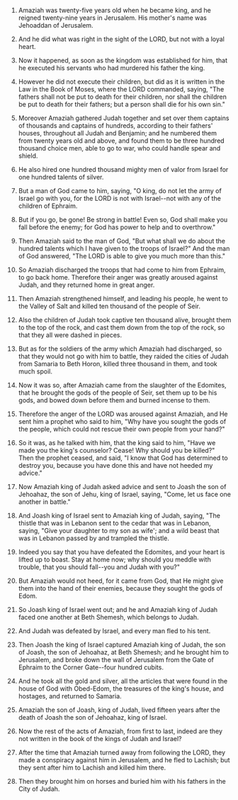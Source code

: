 
1. Amaziah was twenty-five years old when he became king, and he reigned twenty-nine years in Jerusalem. His mother's name was Jehoaddan of Jerusalem.

2. And he did what was right in the sight of the LORD, but not with a loyal heart.

3. Now it happened, as soon as the kingdom was established for him, that he executed his servants who had murdered his father the king.

4. However he did not execute their children, but did as it is written in the Law in the Book of Moses, where the LORD commanded, saying, "The fathers shall not be put to death for their children, nor shall the children be put to death for their fathers; but a person shall die for his own sin."

5. Moreover Amaziah gathered Judah together and set over them captains of thousands and captains of hundreds, according to their fathers' houses, throughout all Judah and Benjamin; and he numbered them from twenty years old and above, and found them to be three hundred thousand choice men, able to go to war, who could handle spear and shield.

6. He also hired one hundred thousand mighty men of valor from Israel for one hundred talents of silver.

7. But a man of God came to him, saying, "O king, do not let the army of Israel go with you, for the LORD is not with Israel--not with any of the children of Ephraim.

8. But if you go, be gone! Be strong in battle! Even so, God shall make you fall before the enemy; for God has power to help and to overthrow."

9. Then Amaziah said to the man of God, "But what shall we do about the hundred talents which I have given to the troops of Israel?" And the man of God answered, "The LORD is able to give you much more than this."

10. So Amaziah discharged the troops that had come to him from Ephraim, to go back home. Therefore their anger was greatly aroused against Judah, and they returned home in great anger.

11. Then Amaziah strengthened himself, and leading his people, he went to the Valley of Salt and killed ten thousand of the people of Seir.

12. Also the children of Judah took captive ten thousand alive, brought them to the top of the rock, and cast them down from the top of the rock, so that they all were dashed in pieces.

13. But as for the soldiers of the army which Amaziah had discharged, so that they would not go with him to battle, they raided the cities of Judah from Samaria to Beth Horon, killed three thousand in them, and took much spoil.

14. Now it was so, after Amaziah came from the slaughter of the Edomites, that he brought the gods of the people of Seir, set them up to be his gods, and bowed down before them and burned incense to them.

15. Therefore the anger of the LORD was aroused against Amaziah, and He sent him a prophet who said to him, "Why have you sought the gods of the people, which could not rescue their own people from your hand?"

16. So it was, as he talked with him, that the king said to him, "Have we made you the king's counselor? Cease! Why should you be killed?" Then the prophet ceased, and said, "I know that God has determined to destroy you, because you have done this and have not heeded my advice."

17. Now Amaziah king of Judah asked advice and sent to Joash the son of Jehoahaz, the son of Jehu, king of Israel, saying, "Come, let us face one another in battle."

18. And Joash king of Israel sent to Amaziah king of Judah, saying, "The thistle that was in Lebanon sent to the cedar that was in Lebanon, saying, "Give your daughter to my son as wife'; and a wild beast that was in Lebanon passed by and trampled the thistle.

19. Indeed you say that you have defeated the Edomites, and your heart is lifted up to boast. Stay at home now; why should you meddle with trouble, that you should fall--you and Judah with you?"

20. But Amaziah would not heed, for it came from God, that He might give them into the hand of their enemies, because they sought the gods of Edom.

21. So Joash king of Israel went out; and he and Amaziah king of Judah faced one another at Beth Shemesh, which belongs to Judah.

22. And Judah was defeated by Israel, and every man fled to his tent.

23. Then Joash the king of Israel captured Amaziah king of Judah, the son of Joash, the son of Jehoahaz, at Beth Shemesh; and he brought him to Jerusalem, and broke down the wall of Jerusalem from the Gate of Ephraim to the Corner Gate--four hundred cubits.

24. And he took all the gold and silver, all the articles that were found in the house of God with Obed-Edom, the treasures of the king's house, and hostages, and returned to Samaria.

25. Amaziah the son of Joash, king of Judah, lived fifteen years after the death of Joash the son of Jehoahaz, king of Israel.

26. Now the rest of the acts of Amaziah, from first to last, indeed are they not written in the book of the kings of Judah and Israel?

27. After the time that Amaziah turned away from following the LORD, they made a conspiracy against him in Jerusalem, and he fled to Lachish; but they sent after him to Lachish and killed him there.

28. Then they brought him on horses and buried him with his fathers in the City of Judah.


